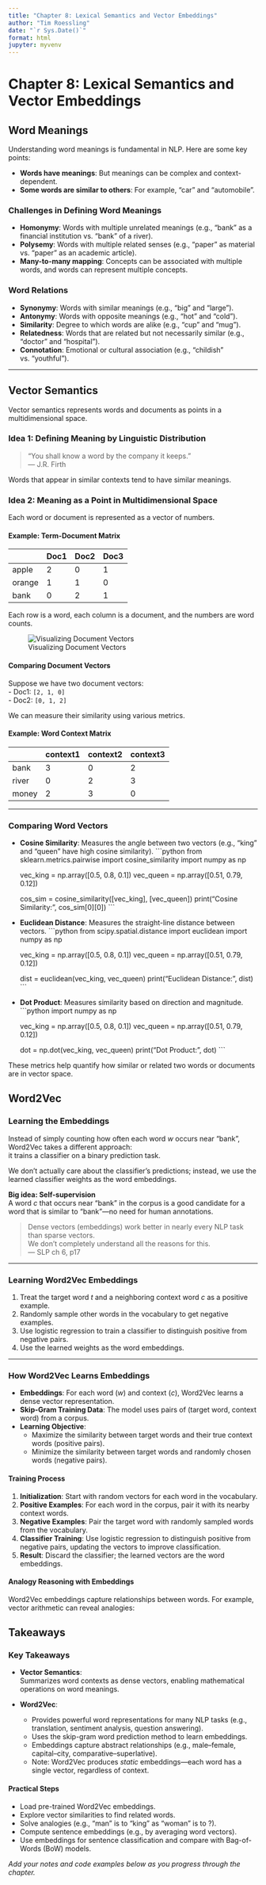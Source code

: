 ```yaml
---
title: "Chapter 8: Lexical Semantics and Vector Embeddings"
author: "Tim Roessling"
date: "`r Sys.Date()`"
format: html
jupyter: myvenv
---
```


# Chapter 8: Lexical Semantics and Vector Embeddings

## Word Meanings

Understanding word meanings is fundamental in NLP. Here are some key points:

- **Words have meanings**: But meanings can be complex and context-dependent.
- **Some words are similar to others**: For example, "car" and "automobile".

### Challenges in Defining Word Meanings

- **Homonymy**: Words with multiple unrelated meanings (e.g., "bank" as a financial institution vs. "bank" of a river).
- **Polysemy**: Words with multiple related senses (e.g., "paper" as material vs. "paper" as an academic article).
- **Many-to-many mapping**: Concepts can be associated with multiple words, and words can represent multiple concepts.

### Word Relations

- **Synonymy**: Words with similar meanings (e.g., "big" and "large").
- **Antonymy**: Words with opposite meanings (e.g., "hot" and "cold").
- **Similarity**: Degree to which words are alike (e.g., "cup" and "mug").
- **Relatedness**: Words that are related but not necessarily similar (e.g., "doctor" and "hospital").
- **Connotation**: Emotional or cultural association (e.g., "childish" vs. "youthful").

---

## Vector Semantics

Vector semantics represents words and documents as points in a multidimensional space.

### Idea 1: Defining Meaning by Linguistic Distribution

> "You shall know a word by the company it keeps."  
> — J.R. Firth

Words that appear in similar contexts tend to have similar meanings.

### Idea 2: Meaning as a Point in Multidimensional Space

Each word or document is represented as a vector of numbers.

#### Example: Term-Document Matrix

|       | Doc1 | Doc2 | Doc3 |
|-------|------|------|------|
| apple |  2   |  0   |  1   |
| orange|  1   |  1   |  0   |
| bank  |  0   |  2   |  1   |

Each row is a word, each column is a document, and the numbers are word counts.

![Visualizing Document Vectors](images/chapter8_1.png)

#### Comparing Document Vectors

Suppose we have two document vectors:  
- Doc1: `[2, 1, 0]`  
- Doc2: `[0, 1, 2]`

We can measure their similarity using various metrics.

#### Example: Word Context Matrix

|       | context1 | context2 | context3 |
|-------|----------|----------|----------|
| bank  |    3     |    0     |    2     |
| river |    0     |    2     |    3     |
| money |    2     |    3     |    0     |

---

### Comparing Word Vectors

- **Cosine Similarity**: Measures the angle between two vectors (e.g., "king" and "queen" have high cosine similarity).
    ```python
    from sklearn.metrics.pairwise import cosine_similarity
    import numpy as np

    vec_king = np.array([0.5, 0.8, 0.1])
    vec_queen = np.array([0.51, 0.79, 0.12])

    cos_sim = cosine_similarity([vec_king], [vec_queen])
    print("Cosine Similarity:", cos_sim[0][0])
    ```

- **Euclidean Distance**: Measures the straight-line distance between vectors.
    ```python
    from scipy.spatial.distance import euclidean
    import numpy as np

    vec_king = np.array([0.5, 0.8, 0.1])
    vec_queen = np.array([0.51, 0.79, 0.12])

    dist = euclidean(vec_king, vec_queen)
    print("Euclidean Distance:", dist)
    ```

- **Dot Product**: Measures similarity based on direction and magnitude.
    ```python
    import numpy as np

    vec_king = np.array([0.5, 0.8, 0.1])
    vec_queen = np.array([0.51, 0.79, 0.12])

    dot = np.dot(vec_king, vec_queen)
    print("Dot Product:", dot)
    ```

These metrics help quantify how similar or related two words or documents are in vector space.


## Word2Vec




### Learning the Embeddings
Instead of simply counting how often each word *w* occurs near "bank", Word2Vec takes a different approach:  
it trains a classifier on a binary prediction task.

We don't actually care about the classifier's predictions; instead, we use the learned classifier weights as the word embeddings.

**Big idea: Self-supervision**  
A word *c* that occurs near "bank" in the corpus is a good candidate for a word that is similar to "bank"—no need for human annotations.

> Dense vectors (embeddings) work better in nearly every NLP task than sparse vectors.  
> We don’t completely understand all the reasons for this.  
> — SLP ch 6, p17

---

### Learning Word2Vec Embeddings

1. Treat the target word *t* and a neighboring context word *c* as a positive example.
2. Randomly sample other words in the vocabulary to get negative examples.
3. Use logistic regression to train a classifier to distinguish positive from negative pairs.
4. Use the learned weights as the word embeddings.

---
### How Word2Vec Learns Embeddings

- **Embeddings**: For each word (*w*) and context (*c*), Word2Vec learns a dense vector representation.
- **Skip-Gram Training Data**: The model uses pairs of (target word, context word) from a corpus.
- **Learning Objective**:
    - Maximize the similarity between target words and their true context words (positive pairs).
    - Minimize the similarity between target words and randomly chosen words (negative pairs).

#### Training Process

1. **Initialization**: Start with random vectors for each word in the vocabulary.
2. **Positive Examples**: For each word in the corpus, pair it with its nearby context words.
3. **Negative Examples**: Pair the target word with randomly sampled words from the vocabulary.
4. **Classifier Training**: Use logistic regression to distinguish positive from negative pairs, updating the vectors to improve classification.
5. **Result**: Discard the classifier; the learned vectors are the word embeddings.

#### Analogy Reasoning with Embeddings

Word2Vec embeddings capture relationships between words. For example, vector arithmetic can reveal analogies:


## Takeaways
### Key Takeaways

- **Vector Semantics**:  
    Summarizes word contexts as dense vectors, enabling mathematical operations on word meanings.

- **Word2Vec**:  
    - Provides powerful word representations for many NLP tasks (e.g., translation, sentiment analysis, question answering).
    - Uses the skip-gram word prediction method to learn embeddings.
    - Embeddings capture abstract relationships (e.g., male–female, capital–city, comparative–superlative).
    - Note: Word2Vec produces *static* embeddings—each word has a single vector, regardless of context.

#### Practical Steps

- Load pre-trained Word2Vec embeddings.
- Explore vector similarities to find related words.
- Solve analogies (e.g., "man" is to "king" as "woman" is to ?).
- Compute sentence embeddings (e.g., by averaging word vectors).
- Use embeddings for sentence classification and compare with Bag-of-Words (BoW) models.


*Add your notes and code examples below as you progress through the chapter.*